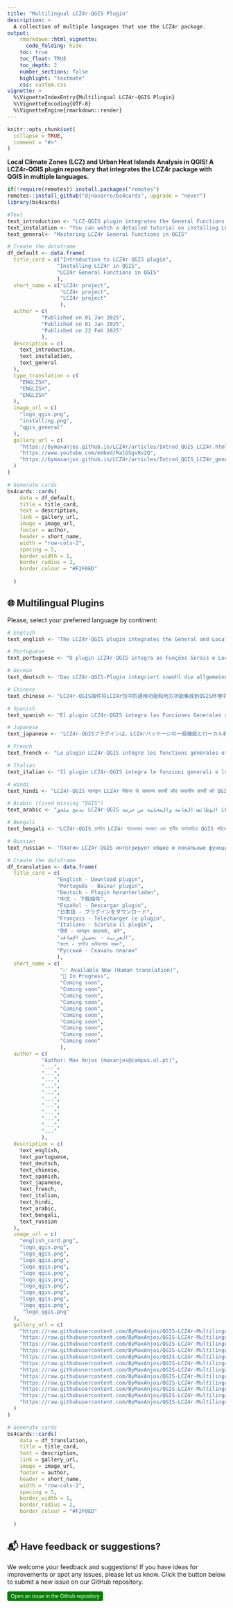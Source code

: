 ```yaml
---
title: "Multilingual LCZ4r-QGIS Plugin"
description: >
  A collection of multiple languages that use the LCZ4r package.
output:
    rmarkdown::html_vignette:
      code_folding: hide
    toc: true
    toc_float: TRUE
    toc_depth: 2
    number_sections: false
    highlight: "textmate"
    css: custom.css
vignette: >
  %\VignetteIndexEntry{Multilingual LCZ4r-QGIS Plugin}
  %\VignetteEncoding{UTF-8}
  %\VignetteEngine{rmarkdown::render}
---
```


```r
knitr::opts_chunk$set(
  collapse = TRUE,
  comment = "#>"
)
```

**Local Climate Zones (LCZ) and Urban Heat Islands Analysis in QGIS! A LCZ4r-QGIS plugin repository that integrates the LCZ4r package with QGIS in multiple languages.**


```r
if(!require(remotes)) install.packages("remotes")
remotes::install_github("djnavarro/bs4cards", upgrade = "never")
library(bs4cards)

```


```r
#Text
text_introduction <- "LCZ-QGIS plugin integrates the General Functions and Local Functions from LCZ4r package into QGIS, allowing users to analyze LCZs and urban heat islands directly within the QGIS environment."
text_instalation <- "You can watch a detailed tutorial on installing LCZ4r in QGIS above or link below."
text_general<- "Mastering LCZ4r General Functions in QGIS"

```


```r
# Create the dataframe
df_default <- data.frame(
  title_card = c("Introduction to LCZ4r-QGIS plugin", 
                "Installing LCZ4r in QGIS",
                "LCZ4r General Functions in QGIS"
                ),
  short_name = c("LCZ4r project", 
                 "LCZ4r project",
                 "LCZ4r project"
                 ),
  author = c(
           "Published on 01 Jan 2025", 
           "Published on 01 Jan 2025",
           "Published on 22 Feb 2025"
           ),
  description = c(
    text_introduction,
    text_instalation,
    text_general
  ),
  type_translation = c(
    "ENGLISH",
    "ENGLISH",
    "ENGLISH"
  ),
  image_url = c(
    "logo_qgis.png",
    "installing.png",
    "qgis_general"
  ),
  gallery_url = c(
    "https://bymaxanjos.github.io/LCZ4r/articles/Introd_QGIS_LCZ4r.html",
    "https://www.youtube.com/embed/RalGSgx8v2Q",
    "https://bymaxanjos.github.io/LCZ4r/articles/Introd_QGIS_LCZ4r_general.html"
  )
)
```


```r
# Generate cards
bs4cards::cards(
    data = df_default,
    title = title_card,
    text = description,
    link = gallery_url,
    image = image_url,
    footer = author,
    header = short_name,
    width = "row-cols-2",
    spacing = 5,
    border_width = 1,
    border_radius = 2,
    border_colour = "#F2F0ED"
    
  )
```


## 🌐 Multilingual Plugins

Please, select your preferred language by continent:

```r
# English
text_english <- "The LCZ4r-QGIS plugin integrates the General and Local Functions from the LCZ4r package into the QGIS environment."

# Portuguese
text_portuguese <- "O plugin LCZ4r-QGIS integra as Funções Gerais e Locais do pacote LCZ4r no ambiente QGIS."

# German
text_deutsch <- "Das LCZ4r-QGIS-Plugin integriert sowohl die allgemeinen als auch die lokalen Funktionen des LCZ4r-Pakets in die QGIS-Umgebung."

# Chinese
text_chinese <- "LCZ4r-QGIS插件将LCZ4r包中的通用功能和地方功能集成到QGIS环境中。"

# Spanish
text_spanish <- "El plugin LCZ4r-QGIS integra las Funciones Generales y Locales del paquete LCZ4r en el entorno QGIS."

# Japanese
text_japanese <- "LCZ4r-QGISプラグインは、LCZ4rパッケージの一般機能とローカル機能をQGIS環境に統合します。"

# French
text_french <- "Le plugin LCZ4r-QGIS intègre les fonctions générales et locales du paquet LCZ4r dans l'environnement QGIS."

# Italian
text_italian <- "Il plugin LCZ4r-QGIS integra le funzioni generali e locali del pacchetto LCZ4r nell'ambiente QGIS."

# Hindi
text_hindi <- "LCZ4r-QGIS प्लगइन LCZ4r पैकेज से सामान्य कार्यों और स्थानीय कार्यों को QGIS वातावरण में एकीकृत करता है।"

# Arabic (fixed missing "QGIS")
text_arabic <- "يدمج ملحق LCZ4r-QGIS الوظائف العامة والمحلية من حزمة LCZ4r في بيئة QGIS."

# Bengali
text_bengali <- "LCZ4r-QGIS প্লাগইন LCZ4r প্যাকেজের সাধারণ এবং স্থানীয় কার্যকারিতা QGIS পরিবেশে একত্রিত করে।"

# Russian
text_russian <- "Плагин LCZ4r-QGIS интегрирует общие и локальные функции из пакета LCZ4r в среду QGIS."

```


```r
# Create the dataframe
df_translation <- data.frame(
  title_card = c(
                "English - Download plugin", 
                "Português - Baixar plugin", 
                "Deutsch - Plugin herunterladen",
                "中文 - 下载插件",
                "Español - Descargar plugin",
                "日本語 - プラグインをダウンロード",
                "Français - Télécharger le plugin",
                "Italiano - Scarica il plugin",
                "हिंदी - प्लगइन डाउनलो, करें",
                "العربية - تحميل الإضافة",
                "বাংলা - প্লাগইন ডাউনলোড করুন",
                "Русский - Скачать плагин"
                ),
  short_name = c(
                 "✅ Available Now (Human translation)",
                 "🔄 In Progress", 
                 "Coming soon",
                 "Coming soon",
                 "Coming soon",
                 "Coming soon",
                 "Coming soon",
                 "Coming soon",
                 "Coming soon",
                 "Coming soon",
                 "Coming soon",
                 "Coming soon"
                 ),
  author = c(
           "Author: Max Anjos (maxanjos@campus.ul.pt)", 
           "...", 
           "...",
           "...",
           "...",
           "...",
           "...",
           "...",
           "...",
           "...",
           "...",
           "..."
           ),
  description = c(
    text_english,
    text_portuguese,
    text_deutsch,
    text_chinese,
    text_spanish,
    text_japanese,
    text_french,
    text_italian,
    text_hindi,
    text_arabic,
    text_bengali,
    text_russian
  ),
  image_url = c(
    "english_card.png",
    "logo_qgis.png",
    "logo_qgis.png",
    "logo_qgis.png",
    "logo_qgis.png",
    "logo_qgis.png",
    "logo_qgis.png",
    "logo_qgis.png",
    "logo_qgis.png",
    "logo_qgis.png",
    "logo_qgis.png",
     "logo_qgis.png"
  ),
  gallery_url = c(
    "https://raw.githubusercontent.com/ByMaxAnjos/QGIS-LCZ4r-Multilingual/refs/heads/master/scripts/English_LCZ4r.zip",
    "https://raw.githubusercontent.com/ByMaxAnjos/QGIS-LCZ4r-Multilingual/refs/heads/master/scripts/Portuguese_LCZ4r.zip",
    "https://raw.githubusercontent.com/ByMaxAnjos/QGIS-LCZ4r-Multilingual/refs/heads/master/scripts/Deutsch_LCZ4r.zip",
    "https://raw.githubusercontent.com/ByMaxAnjos/QGIS-LCZ4r-Multilingual/refs/heads/master/scripts/Chinese_LCZ4r.zip",
    "https://raw.githubusercontent.com/ByMaxAnjos/QGIS-LCZ4r-Multilingual/refs/heads/master/scripts/Spanish_LCZ4r.zip",
    "https://raw.githubusercontent.com/ByMaxAnjos/QGIS-LCZ4r-Multilingual/refs/heads/master/scripts/Japanese_LCZ4r.zip",
    "https://raw.githubusercontent.com/ByMaxAnjos/QGIS-LCZ4r-Multilingual/refs/heads/master/scripts/French_LCZ4r.zip",
    "https://raw.githubusercontent.com/ByMaxAnjos/QGIS-LCZ4r-Multilingual/refs/heads/master/scripts/Italian_LCZ4r.zip",
    "https://raw.githubusercontent.com/ByMaxAnjos/QGIS-LCZ4r-Multilingual/refs/heads/master/scripts/Hindi_LCZ4r.zip",
    "https://raw.githubusercontent.com/ByMaxAnjos/QGIS-LCZ4r-Multilingual/refs/heads/master/scripts/Arabic_LCZ4r.zip",
    "https://raw.githubusercontent.com/ByMaxAnjos/QGIS-LCZ4r-Multilingual/refs/heads/master/scripts/Bengali_LCZ4r.zip",
    "https://raw.githubusercontent.com/ByMaxAnjos/QGIS-LCZ4r-Multilingual/refs/heads/master/scripts/Russian_LCZ4r.zip"
  )
)
```


```r
# Generate cards
bs4cards::cards(
    data = df_translation,
    title = title_card,
    text = description,
    link = gallery_url,
    image = image_url,
    footer = author,
    header = short_name,
    width = "row-cols-2",
    spacing = 5,
    border_width = 1,
    border_radius = 2,
    border_colour = "#F2F0ED"
    
  )
```



## 📬 Have feedback or suggestions?

We welcome your feedback and suggestions! If you have ideas for improvements or spot any issues, please let us know. Click the button below to submit a new issue on our GitHub repository.

<button type="button" class="btn" style="background-color: #008000; color: white; padding: .25rem .5rem; font-size: .75rem; border: none; border-radius: .25rem;">

<a href='https://github.com/ByMaxAnjos/QGIS-LCZ4r-Multilingual/issues/new'style="text-decoration: none; color: white;"> Open an issue in the Github repository </a>
</button>
